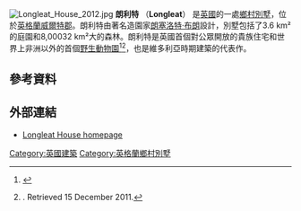 [[File:Longleat_House_2012.jpg|thumb]]
'''朗利特''' （'''Longleat'''） 是[[英國|英國]]的一處[[英國鄉村別墅|鄉村別墅]]，位於[[英格蘭|英格蘭]][[威爾特郡|威爾特郡]]。朗利特由著名造園家[[朗塞洛特·布朗|朗塞洛特·布朗]]設計，別墅包括了3.6 km²的庭園和8,00032 km²大的森林。朗利特是英國首個對公眾開放的貴族住宅和世界上非洲以外的首個[[野生動物園|野生動物園]]<ref>{{cite news |url=http://www.timesonline.co.uk/tol/news/uk/article737168.ece |title=The lions and loins of Longleat |publisher=The Sunday Times |accessdate=14 December 2011 |archivedate=2011年6月29日 |archiveurl=https://web.archive.org/web/20110629121155/http://www.timesonline.co.uk/tol/news/uk/article737168.ece |deadurl=yes }}</ref><ref>{{google books|trZX7dbuW54C|New Scientist, 2 December 1982|page=554}}. Retrieved 15 December 2011.</ref>，也是維多利亞時期建築的代表作。

==參考資料==
{{reflist}}

==外部連結==
{{Commonscat|Longleat|朗利特}}
* [http://www.longleat.co.uk/explore/longleat-house Longleat House homepage] {{Wayback|url=http://www.longleat.co.uk/explore/longleat-house |date=20191019211255 }}

[[Category:英國建築|Category:英國建築]]
[[Category:英格蘭鄉村別墅|Category:英格蘭鄉村別墅]]